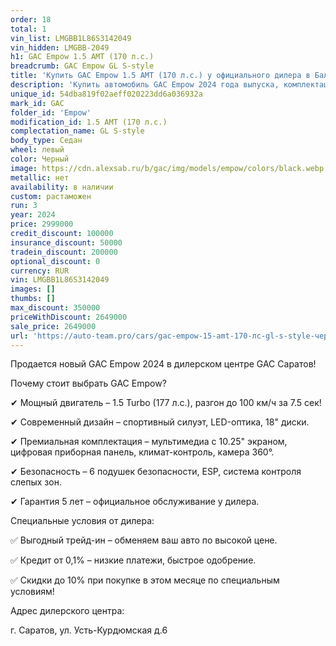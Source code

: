 ```yaml
---
order: 18
total: 1
vin_list: LMGBB1L86S3142049
vin_hidden: LMGBB-2049
h1: GAC Empow 1.5 AMT (170 л.с.)
breadcrumb: GAC Empow GL S-style
title: 'Купить GAC Empow 1.5 AMT (170 л.с.) у официального дилера в Балаково'
description: 'Купить автомобиль GAC Empow 2024 года выпуска, комплектация GL S-style, цвет - Черный, двигатель - 1.5 AMT (170 л.с.) у официального дилера в г. Балаково. Стоимость данного автомобиля GAC Empow – 2649000'
unique_id: 54dba819f02aeff020223dd6a036932a
mark_id: GAC
folder_id: 'Empow'
modification_id: 1.5 AMT (170 л.с.)
complectation_name: GL S-style
body_type: Седан
wheel: левый
color: Черный
image: https://cdn.alexsab.ru/b/gac/img/models/empow/colors/black.webp
metallic: нет
availability: в наличии
custom: растаможен
run: 3
year: 2024
price: 2999000
credit_discount: 100000
insurance_discount: 50000
tradein_discount: 200000
optional_discount: 0
currency: RUR
vin: LMGBB1L86S3142049
images: []
thumbs: []
max_discount: 350000
priceWithDiscount: 2649000
sale_price: 2649000
url: 'https://auto-team.pro/cars/gac-empow-15-amt-170-лс-gl-s-style-черный-2024/'
---
```

<p>
 Продается новый GAC Empow 2024 в дилерском центре GAC Саратов!
</p>
<p>
</p>
<p>
 Почему стоит выбрать GAC Empow?
</p>
<p>
 ✔ Мощный двигатель – 1.5 Turbo (177 л.с.), разгон до 100 км/ч за 7.5 сек!
</p>
<p>
 ✔ Современный дизайн – спортивный силуэт, LED-оптика, 18" диски.
</p>
<p>
 ✔ Премиальная комплектация – мультимедиа с 10.25" экраном, цифровая приборная панель, климат-контроль, камера 360°.
</p>
<p>
 ✔ Безопасность – 6 подушек безопасности, ESP, система контроля слепых зон.
</p>
<p>
 ✔ Гарантия 5 лет – официальное обслуживание у дилера.
</p>
<p>
</p>
<p>
</p>
<p>
 Специальные условия от дилера:
</p>
<p>
 ✅ Выгодный трейд-ин – обменяем ваш авто по высокой цене.
</p>
<p>
 ✅ Кредит от 0,1% – низкие платежи, быстрое одобрение.
</p>
<p>
 ✅ Скидки до 10% при покупке в этом месяце по специальным условиям!
</p>
<p>
</p>
<p>
 Адрес дилерского центра:
</p>
<p>
 г. Саратов, ул. Усть-Курдюмская д.6
</p>

